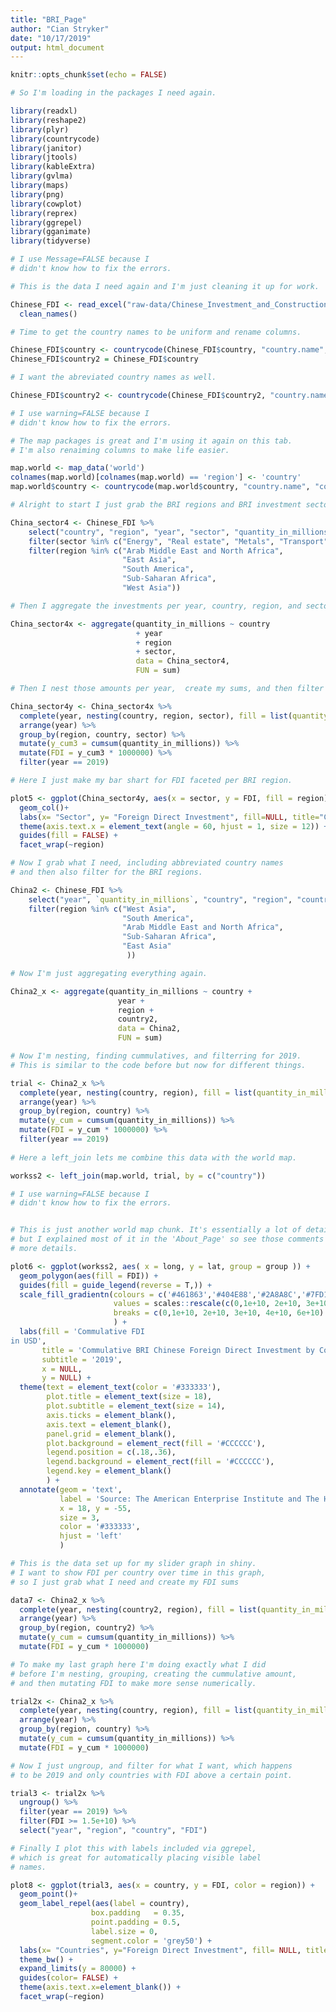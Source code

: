 ```yaml
---
title: "BRI_Page"
author: "Cian Stryker"
date: "10/17/2019"
output: html_document
---
```


```r
knitr::opts_chunk$set(echo = FALSE)

# So I'm loading in the packages I need again. 

library(readxl)
library(reshape2)
library(plyr)
library(countrycode)
library(janitor)
library(jtools)
library(kableExtra)
library(gvlma)
library(maps)
library(png)
library(cowplot)
library(reprex)
library(ggrepel)
library(gganimate)
library(tidyverse)
```

```r

# I use Message=FALSE because I 
# didn't know how to fix the errors.

# This is the data I need again and I'm just cleaning it up for work.

Chinese_FDI <- read_excel("raw-data/Chinese_Investment_and_Construction.xlsx", skip = 4) %>%
  clean_names()

# Time to get the country names to be uniform and rename columns.

Chinese_FDI$country <- countrycode(Chinese_FDI$country, "country.name", "country.name")
Chinese_FDI$country2 = Chinese_FDI$country

# I want the abreviated country names as well.

Chinese_FDI$country2 <- countrycode(Chinese_FDI$country2, "country.name", "iso2c")
```

```r

# I use warning=FALSE because I 
# didn't know how to fix the errors.

# The map packages is great and I'm using it again on this tab.
# I'm also renaiming columns to make life easier. 

map.world <- map_data('world')
colnames(map.world)[colnames(map.world) == 'region'] <- 'country'
map.world$country <- countrycode(map.world$country, "country.name", "country.name")

```

```r

# Alright to start I just grab the BRI regions and BRI investment sectors

China_sector4 <- Chinese_FDI %>%
    select("country", "region", "year", "sector", "quantity_in_millions") %>%
    filter(sector %in% c("Energy", "Real estate", "Metals", "Transport")) %>%
    filter(region %in% c("Arab Middle East and North Africa", 
                         "East Asia", 
                         "South America", 
                         "Sub-Saharan Africa", 
                         "West Asia"))

# Then I aggregate the investments per year, country, region, and sector.

China_sector4x <- aggregate(quantity_in_millions ~ country 
                            + year 
                            + region 
                            + sector, 
                            data = China_sector4, 
                            FUN = sum)

# Then I nest those amounts per year,  create my sums, and then filter for 2019.

China_sector4y <- China_sector4x %>%
  complete(year, nesting(country, region, sector), fill = list(quantity_in_millions=0)) %>%
  arrange(year) %>%
  group_by(region, country, sector) %>%
  mutate(y_cum3 = cumsum(quantity_in_millions)) %>%
  mutate(FDI = y_cum3 * 1000000) %>%
  filter(year == 2019)

# Here I just make my bar shart for FDI faceted per BRI region.

plot5 <- ggplot(China_sector4y, aes(x = sector, y = FDI, fill = region)) +
  geom_col()+
  labs(x= "Sector", y= "Foreign Direct Investment", fill=NULL, title="Chinese BRI Investment") +
  theme(axis.text.x = element_text(angle = 60, hjust = 1, size = 12)) +
  guides(fill = FALSE) +
  facet_wrap(~region)

```

```r

# Now I grab what I need, including abbreviated country names
# and then also filter for the BRI regions. 

China2 <- Chinese_FDI %>% 
    select("year", `quantity_in_millions`, "country", "region", "country2") %>%
    filter(region %in% c("West Asia", 
                         "South America",
                         "Arab Middle East and North Africa",
                         "Sub-Saharan Africa",
                         "East Asia"
                          ))

# Now I'm just aggregating everything again. 

China2_x <- aggregate(quantity_in_millions ~ country + 
                        year + 
                        region + 
                        country2, 
                        data = China2, 
                        FUN = sum)
```


```r

# Now I'm nesting, finding cummulatives, and filterring for 2019. 
# This is similar to the code before but now for different things. 

trial <- China2_x %>%
  complete(year, nesting(country, region), fill = list(quantity_in_millions=0)) %>%
  arrange(year) %>%
  group_by(region, country) %>%
  mutate(y_cum = cumsum(quantity_in_millions)) %>%
  mutate(FDI = y_cum * 1000000) %>%
  filter(year == 2019)
  
# Here a left_join lets me combine this data with the world map. 

workss2 <- left_join(map.world, trial, by = c("country"))

``` 

```r

# I use warning=FALSE because I 
# didn't know how to fix the errors.


# This is just another world map chunk. It's essentially a lot of detail work
# but I explained most of it in the 'About_Page' so see those comments for
# more details. 

plot6 <- ggplot(workss2, aes( x = long, y = lat, group = group )) +
  geom_polygon(aes(fill = FDI)) +
  guides(fill = guide_legend(reverse = T,)) +
  scale_fill_gradientn(colours = c('#461863','#404E88','#2A8A8C','#7FD157','#F9E53F'), 
                       values = scales::rescale(c(0,1e+10, 2e+10, 3e+10, 4e+10, 6e+10)), 
                       breaks = c(0,1e+10, 2e+10, 3e+10, 4e+10, 6e+10)
                       ) +
  labs(fill = 'Commulative FDI
in USD',
       title = 'Commulative BRI Chinese Foreign Direct Investment by Country',
       subtitle = '2019',
       x = NULL,
       y = NULL) +
  theme(text = element_text(color = '#333333'),
        plot.title = element_text(size = 18),
        plot.subtitle = element_text(size = 14),
        axis.ticks = element_blank(),
        axis.text = element_blank(),
        panel.grid = element_blank(),
        plot.background = element_rect(fill = '#CCCCCC'),
        legend.position = c(.18,.36),
        legend.background = element_rect(fill = '#CCCCCC'),
        legend.key = element_blank()
        ) +
  annotate(geom = 'text',
           label = 'Source: The American Enterprise Institute and The Heritage Foundation',
           x = 18, y = -55,
           size = 3,
           color = '#333333',
           hjust = 'left'
           )
```

```r

# This is the data set up for my slider graph in shiny. 
# I want to show FDI per country over time in this graph, 
# so I just grab what I need and create my FDI sums

data7 <- China2_x %>%
  complete(year, nesting(country2, region), fill = list(quantity_in_millions=0)) %>%
  arrange(year) %>%
  group_by(region, country2) %>%
  mutate(y_cum = cumsum(quantity_in_millions)) %>%
  mutate(FDI = y_cum * 1000000) 

```

```r

# To make my last graph here I'm doing exactly what I did 
# before I'm nesting, grouping, creating the cummulative amount, 
# and then mutating FDI to make more sense numerically.

trial2x <- China2_x %>%
  complete(year, nesting(country, region), fill = list(quantity_in_millions=0)) %>%
  arrange(year) %>%
  group_by(region, country) %>%
  mutate(y_cum = cumsum(quantity_in_millions)) %>%
  mutate(FDI = y_cum * 1000000) 

# Now I just ungroup, and filter for what I want, which happens
# to be 2019 and only countries with FDI above a certain point.

trial3 <- trial2x %>%
  ungroup() %>%
  filter(year == 2019) %>%
  filter(FDI >= 1.5e+10) %>%
  select("year", "region", "country", "FDI")

# Finally I plot this with labels included via ggrepel, 
# which is great for automatically placing visible label
# names. 

plot8 <- ggplot(trial3, aes(x = country, y = FDI, color = region)) +
  geom_point()+
  geom_label_repel(aes(label = country),
                  box.padding   = 0.35, 
                  point.padding = 0.5,
                  label.size = 0,
                  segment.color = 'grey50') +
  labs(x= "Countries", y="Foreign Direct Investment", fill= NULL, title="Top BRI Investment Countries") +
  theme_bw() +
  expand_limits(y = 80000) +
  guides(color= FALSE) +
  theme(axis.text.x=element_blank()) +
  facet_wrap(~region)

```